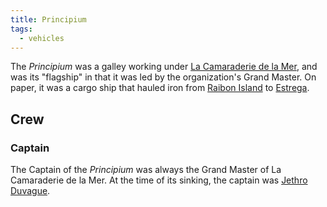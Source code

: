 ```yaml
---
title: Principium
tags:
  - vehicles
---
```


The *Principium* was a galley working under
[La Camaraderie de la Mer](../location/la-camaraderie.mdx), and was its
"flagship" in that it was led by the organization's Grand Master. On paper, it
was a cargo ship that hauled iron from
[Raibon Island](../locations/raibon-island.mdx) to
[Estrega](../locations/estrega.mdx).

## Crew

### Captain

The Captain of the *Principium* was always the Grand Master of La Camaraderie de
la Mer. At the time of its sinking, the captain was
[Jethro Duvague](../characters/jethro-duvague.mdx).
